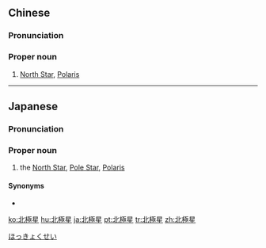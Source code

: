 {{also|北极星}}
==Chinese==
{{zh-forms|s=北极星|type=21}}

===Pronunciation===
{{zh-pron
|m=Běijíxīng
|c=bak1 gik6 sing1
|h=pfs=Pet-khi̍t-sên
|mn=Pak-ke̍k-chheⁿ/Pak-ke̍k-chhiⁿ
|cat=pn
}}

===Proper noun===
{{zh-proper noun}}

# {{lb|zh|astronomy}} [[North Star]], [[Polaris]]

----

==Japanese==
{{ja-kanjitab|ほく|k1=ほっ|きょく|せい|yomi=on}}

===Pronunciation===
{{ja-pron|ほっきょくせい|y=o}}

===Proper noun===
{{ja-pos|proper|ほっきょくせい}}

# {{lb|ja|astronomy|sort=ほっきょくせい}} the [[North Star]], [[Pole Star]], [[Polaris]]

====Synonyms====
* {{l|ja|ポラリス}}

[[Category:ja:Stars|ほっきょくせい]]

[[ko:北極星]]
[[hu:北極星]]
[[ja:北極星]]
[[pt:北極星]]
[[tr:北極星]]
[[zh:北極星]]